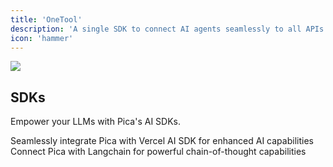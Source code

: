 ```yaml
---
title: 'OneTool'
description: 'A single SDK to connect AI agents seamlessly to all APIs and tools.'
icon: 'hammer'
---
```


<Frame caption="Handles schema definitions, authentication, and execution processes automatically.">
  <img src="../images/one-tool.svg" />
</Frame>

## SDKs

Empower your LLMs with Pica's AI SDKs.

<CardGroup cols={2}>
<Card title="Vercel AI SDK" img="/images/vercel.jpg" href="/sdk/vercel-ai">
  Seamlessly integrate Pica with Vercel AI SDK for enhanced AI capabilities
</Card>

<Card title="Langchain" img="/images/langchain.jpg" href="/sdk/langchain">
  Connect Pica with Langchain for powerful chain-of-thought capabilities
</Card>
</CardGroup>
